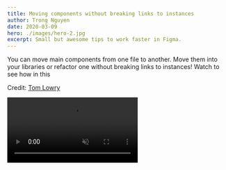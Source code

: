 ```yaml
---
title: Moving components without breaking links to instances
author: Trong Nguyen
date: 2020-03-09
hero: ./images/hero-2.jpg
excerpt: Small but awesome tips to work faster in Figma.
---
```


<div class="Grid Col2">

<p>

You can move main components from one file to another. Move them into your libraries or refactor one without breaking links to instances! Watch to see how in this

Credit: [Tom Lowry](https://twitter.com/negativespaceca/status/1427670866523996160)

</p>
<div class="video">
  <video autoplay loop muted playsinline controls src="https://video.twimg.com/ext_tw_video/1427662547327520773/pu/vid/1152x720/Iyca1nuPOn6ue18n.mp4?tag=12"></video>
</div>
</div>
